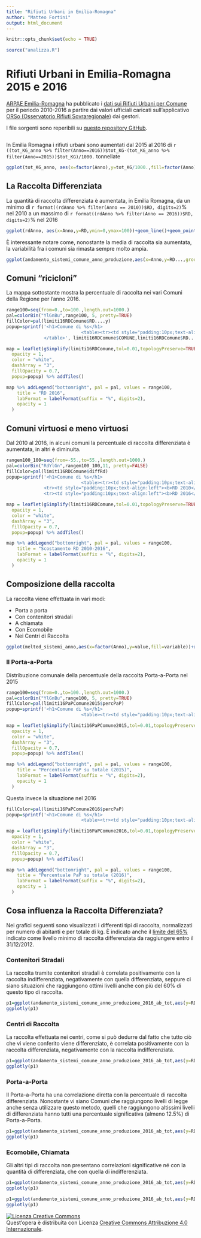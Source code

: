 ```yaml
---
title: "Rifiuti Urbani in Emilia-Romagna"
author: "Matteo Fortini"
output: html_document
---
```


```r
knitr::opts_chunk$set(echo = TRUE)

source("analizza.R")
```



# Rifiuti Urbani in Emilia-Romagna 2015 e 2016

[ARPAE Emilia-Romagna](www.arpae.it) ha pubblicato i [dati sui Rifiuti Urbani per Comune](https://dati.arpae.it/dataset/rifiuti-urbani-per-comune) per il periodo 2010-2016 a partire dai valori ufficiali caricati sull'applicativo [ORSo (Osservatorio Rifiuti Sovraregionale)](https://www.arpae.it/dettaglio_generale.asp?id=2075&amp;idlivello=1838) dai gestori.

I file sorgenti sono reperibili su [questo repository GitHub](https://github.com/mfortini/RifiutiUrbani_ARPA_ER).

```r

```


In Emilia Romagna i rifiuti urbani sono aumentati dal 2015 al 2016 di `r ((tot_KG_anno %>% filter(Anno==2016))$tot_KG-(tot_KG_anno %>% filter(Anno==2015))$tot_KG)/1000.` tonnellate

```r
ggplot(tot_KG_anno, aes(x=factor(Anno),y=tot_KG/1000.,fill=factor(Anno)))+geom_col()+xlab("Anno")+ylab("Tot Rifiuti Urbani (ton)")+ggtitle("Emilia-Romagna: Rifiuti Urbani Totali per Anno")+guides(fill=FALSE)+theme_fivethirtyeight()
```

## La Raccolta Differenziata

La quantità di raccolta differenziata è aumentata, in Emilia Romagna, da un minimo di `r format((rdAnno %>% filter(Anno == 2010))$RD, digits=2)`% nel 2010 a un massimo di `r format((rdAnno %>% filter(Anno == 2016))$RD, digits=2)`% nel 2016

```r

ggplot(rdAnno, aes(x=Anno,y=RD,ymin=0,ymax=100))+geom_line()+geom_point()+xlab("Anno")+ylab("Raccolta Differenziata Emilia-Romagna")+ggtitle("Emilia-Romagna: percentuale di Raccolta Differenziata")+theme_fivethirtyeight()
```

È interessante notare come, nonostante la media di raccolta sia aumentata, la variabilità fra i comuni sia rimasta sempre molto ampia.
```r
ggplot(andamento_sistemi_comune_anno_produzione,aes(x=Anno,y=RD...,group=Anno,ymin=0,ymax=100))+geom_boxplot()+xlab("Anno")+ylab("Raccolta Differenziata Emilia-Romagna")+ggtitle("Emilia-Romagna: percentuale di Raccolta Differenziata")+theme_fivethirtyeight()

```

## Comuni "ricicloni"

La mappa sottostante mostra la percentuale di raccolta nei vari Comuni della Regione per l'anno 2016.

```r
range100=seq(from=0.,to=100.,length.out=1000.)
pal=colorBin("YlGnBu",range100, 5, pretty=TRUE)
fillColor=pal(limiti16RDComune$RD....y)
popup=sprintf('<h1>Comune di %s</h1>
                            <table><tr><td style="padding:10px;text-align:left"><b>RD 2016</b></td><td style="padding:10px;text-align:right">%.2f %%</td></tr>
              </table>', limiti16RDComune$COMUNE,limiti16RDComune$RD....y)

map = leaflet(gSimplify(limiti16RDComune,tol=0.01,topologyPreserve=TRUE)) %>% addPolygons(fillColor=fillColor,weight = 2,
  opacity = 1,
  color = "white",
  dashArray = "3",
  fillOpacity = 0.7,
  popup=popup) %>% addTiles()

map %>% addLegend("bottomright", pal = pal, values = range100,
    title = "RD 2016",
    labFormat = labelFormat(suffix = "%", digits=2),
    opacity = 1
  )
```


## Comuni virtuosi e meno virtuosi

Dal 2010 al 2016, in alcuni comuni la percentuale di raccolta differenziata è aumentata, in altri è diminuita.

```r
rangem100_100=seq(from=-55.,to=55.,length.out=1000.)
pal=colorBin("RdYlGn",rangem100_100,11, pretty=FALSE)
fillColor=pal(limiti16RDComune$diffRd)
popup=sprintf('<h1>Comune di %s</h1>
                            <table><tr><td style="padding:10px;text-align:left"><b>differenza RD 2010-2016</b></td><td style="padding:10px;text-align:right">%.2f %%</td></tr>
              <tr><td style="padding:10px;text-align:left"><b>RD 2010</b></td><td style="padding:10px;text-align:right">%.2f %%</td></tr>
              <tr><td style="padding:10px;text-align:left"><b>RD 2016</b></td><td style="padding:10px;text-align:right">%.2f %%</td></tr></table>', limiti16RDComune$COMUNE,limiti16RDComune$diffRd,limiti16RDComune$RD....x,limiti16RDComune$RD....y)

map = leaflet(gSimplify(limiti16RDComune,tol=0.01,topologyPreserve=TRUE)) %>% addPolygons(fillColor=fillColor,weight = 2,
  opacity = 1,
  color = "white",
  dashArray = "3",
  fillOpacity = 0.7,
  popup=popup) %>% addTiles()

map %>% addLegend("bottomright", pal = pal, values = range100,
    title = "Scostamento RD 2010-2016",
    labFormat = labelFormat(suffix = "%", digits=2),
    opacity = 1
  )
```


## Composizione della raccolta

La raccolta viene effettuata in vari modi:

* Porta a porta
* Con contenitori stradali
* A chiamata
* Con Ecomobile
* Nei Centri di Raccolta


```r
ggplot(melted_sistemi_anno,aes(x=factor(Anno),y=value,fill=variable))+xlab("Anno")+ylab("Tot Rifiuti Urbani (ton)")+geom_bar(position = "fill",stat = "identity")+scale_y_continuous(labels=percent_format())+guides(fill=guide_legend(title="Rifiuti Urbani (ton)"))
```

### Il Porta-a-Porta

Distribuzione comunale della percentuale della raccolta Porta-a-Porta nel 2015

```r
range100=seq(from=0.,to=100.,length.out=1000.)
pal=colorBin("YlGnBu",range100, 5, pretty=TRUE)
fillColor=pal(limiti16PaPComune2015$percPaP)
popup=sprintf('<h1>Comune di %s</h1>
                            <table><tr><td style="padding:10px;text-align:left"><b>PaP</b></td><td style="padding:10px;text-align:right">%.2f %%</td></tr><tr><td style="padding:10px;text-align:left"><b>PaP</b></td><td style="padding:10px;text-align:right">%.3f t</td></tr><tr><td style="padding:10px;text-align:left"><b>Tot</b></td><td style="padding:10px;text-align:right">%.3f t </td></tr></table>',limiti16PaPComune2015$COMUNE,limiti16PaPComune2015$percPaP,limiti16PaPComune2015$PaP/1000.,limiti16PaPComune2015$tot_kg/1000.)

map = leaflet(gSimplify(limiti16PaPComune2015,tol=0.01,topologyPreserve=TRUE)) %>% addPolygons(fillColor=fillColor,weight = 2,
  opacity = 1,
  color = "white",
  dashArray = "3",
  fillOpacity = 0.7,
  popup=popup) %>% addTiles()

map %>% addLegend("bottomright", pal = pal, values = range100,
    title = "Percentuale PaP su totale (2015)",
    labFormat = labelFormat(suffix = "%", digits=2),
    opacity = 1
  )
```

Questa invece la situazione nel 2016

```r
fillColor=pal(limiti16PaPComune2016$percPaP)
popup=sprintf('<h1>Comune di %s</h1>
                            <table><tr><td style="padding:10px;text-align:left"><b>PaP</b></td><td style="padding:10px;text-align:right">%.2f %%</td></tr><tr><td style="padding:10px;text-align:left"><b>PaP</b></td><td style="padding:10px;text-align:right">%.3f t</td></tr><tr><td style="padding:10px;text-align:left"><b>Tot</b></td><td style="padding:10px;text-align:right">%.3f t </td></tr></table>',limiti16PaPComune2016$COMUNE,limiti16PaPComune2016$percPaP,limiti16PaPComune2016$PaP/1000.,limiti16PaPComune2016$tot_kg/1000.)

map = leaflet(gSimplify(limiti16PaPComune2016,tol=0.01,topologyPreserve=TRUE)) %>% addPolygons(fillColor=fillColor,weight = 2,
  opacity = 1,
  color = "white",
  dashArray = "3",
  fillOpacity = 0.7,
  popup=popup) %>% addTiles()

map %>% addLegend("bottomright", pal = pal, values = range100,
    title = "Percentuale PaP su totale (2016)",
    labFormat = labelFormat(suffix = "%", digits=2),
    opacity = 1
  )
```

## Cosa influenza la Raccolta Differenziata?

Nei grafici seguenti sono visualizzati i differenti tipi di raccolta, normalizzati per numero di abitanti e per totale di kg. È indicato anche il [limite del 65%](https://www.arpae.it/dettaglio_generale.asp?id=3213&idlivello=1836)
indicato come livello minimo di raccolta differenziata da raggiungere entro il 31/12/2012.

### Contenitori Stradali

La raccolta tramite contenitori stradali è correlata positivamente con la raccolta indifferenziata, negativamente con quella differenziata, seppure ci siano situazioni che raggiungono ottimi livelli anche
con più del 60% di questo tipo di raccolta.

```r
p1=ggplot(andamento_sistemi_comune_anno_produzione_2016_ab_tot,aes(y=RD,x=CS))+geom_point()+xlab("Contenitori Stradali (%/abitante)")+ylab("Raccolta Differenziata (%/abitante)")+ggtitle("Differenziata")+xlim(0,100)+ylim(0,100)+geom_hline(yintercept=65,color="red")+geom_smooth(method='lm')
ggplotly(p1)
```


### Centri di Raccolta

La raccolta effettuata nei centri, come si può dedurre dal fatto che tutto ciò che vi viene conferito viene differenziato, è correlata positivamente con la raccolta differenziata, 
negativamente con la raccolta indifferenziata.

```r
p1=ggplot(andamento_sistemi_comune_anno_produzione_2016_ab_tot,aes(y=RD,x=CdR))+geom_point()+xlab("Centri di Raccolta (%/abitante)")+ylab("Raccolta Differenziata (%/abitante)")+ggtitle("Differenziata")+xlim(0,100)+ylim(0,100)+geom_hline(yintercept=65,color="red")+geom_smooth(method='lm')
ggplotly(p1)
```

### Porta-a-Porta

Il Porta-a-Porta ha una correlazione diretta con la percentuale di raccolta differenziata. Nonostante vi siano Comuni che raggiungono livelli di legge anche senza utilizzare questo metodo, 
quelli che raggiungono altissimi livelli di differenziata hanno tutti una percentuale significativa (almeno 12.5%) di Porta-a-Porta.

```r
p1=ggplot(andamento_sistemi_comune_anno_produzione_2016_ab_tot,aes(y=RD,x=PaP))+geom_point()+xlab("Porta-a-Porta (%/abitante)")+ylab("Raccolta Differenziata (%/abitante)")+ggtitle("Differenziata")+xlim(0,100)+ylim(0,100)+geom_hline(yintercept=65,color="red")+geom_smooth(method='lm')
ggplotly(p1)
```

### Ecomobile, Chiamata

Gli altri tipi di raccolta non presentano correlazioni significative né con la quantità di differenziata, che con quella di indifferenziata.

```r
p1=ggplot(andamento_sistemi_comune_anno_produzione_2016_ab_tot,aes(y=RD,x=Eco))+geom_point()+xlab("Ecomobile (%/abitante)")+ylab("Raccolta Differenziata (%/abitante)")+ggtitle("Differenziata")+xlim(0,100)+ylim(0,100)+geom_hline(yintercept=65,color="red")
ggplotly(p1)
```

```r
p1=ggplot(andamento_sistemi_comune_anno_produzione_2016_ab_tot,aes(y=RD,x=Ch))+geom_point()+xlab("Chiamata (%/abitante)")+ylab("Raccolta Differenziata (%/abitante)")+ggtitle("Differenziata")+xlim(0,100)+ylim(0,100)+geom_hline(yintercept=65,color="red")
ggplotly(p1)
```

<a rel="license" href="http://creativecommons.org/licenses/by/4.0/"><img alt="Licenza Creative Commons" style="border-width:0" src="https://i.creativecommons.org/l/by/4.0/88x31.png" /></a><br />Quest'opera è distribuita con Licenza <a rel="license" href="http://creativecommons.org/licenses/by/4.0/">Creative Commons Attribuzione 4.0 Internazionale</a>.

